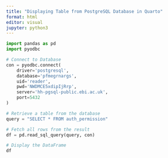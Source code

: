 ```yaml
---
title: "Displaying Table from PostgreSQL Database in Quarto"
format: html
editor: visual
jupyter: python3
---
```


```python
import pandas as pd
import pyodbc
```

```python
# Connect to Database
con = pyodbc.connect(
    driver='postgresql',
    database='pfmegrnargs',
    uid='reader',
    pwd='NWDMCE5xdipIjRrp',
    server='hh-pgsql-public.ebi.ac.uk',
    port=5432
)
```
```python
# Retrieve a table from the database
query = "SELECT * FROM auth_permission"
```

```python
# Fetch all rows from the result
df = pd.read_sql_query(query, con)
```

```python
# Display the DataFrame
df
```
